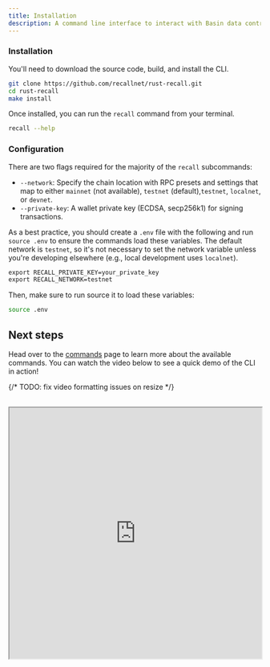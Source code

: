 ```yaml
---
title: Installation
description: A command line interface to interact with Basin data contracts and accounts.
---
```



<Steps>

<Step>

### Installation

You'll need to download the source code, build, and install the CLI.

```sh
git clone https://github.com/recallnet/rust-recall.git
cd rust-recall
make install
```

Once installed, you can run the `recall` command from your terminal.

```sh
recall --help
```

</Step>

<Step>

### Configuration

There are two flags required for the majority of the `recall` subcommands:

- `--network`: Specify the chain location with RPC presets and settings that map to either `mainnet`
  (not available), `testnet` (default),`testnet`, `localnet`, or `devnet`.
- `--private-key`: A wallet private key (ECDSA, secp256k1) for signing transactions.

As a best practice, you should create a `.env` file with the following and run `source .env` to
ensure the commands load these variables. The default network is `testnet`, so it's not necessary to
set the network variable unless you're developing elsewhere (e.g., local development uses
`localnet`).

```txt filename=".env"
export RECALL_PRIVATE_KEY=your_private_key
export RECALL_NETWORK=testnet
```

Then, make sure to run source it to load these variables:

```sh
source .env
```

</Step>

</Steps>

## Next steps

Head over to the [commands](/basin/cli/commands) page to learn more about the available commands.
You can watch the video below to see a quick demo of the CLI in action!

{/* TODO: fix video formatting issues on resize */}

<div className="w-full">
  <br />
  <iframe
    className="w-full aspect-video"
    width="100%"
    height="500px"
    title="Basin CLI"
    src="https://drive.google.com/file/d/1_O3dwQsDrxarZcecwWhcbPEIgGKBR7Lk/preview"
    allow="accelerometer; autoplay; clipboard-write; encrypted-media; gyroscope; picture-in-picture"
    allowFullScreen
  />
</div>
